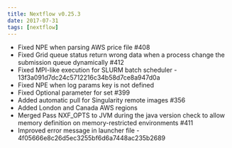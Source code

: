 ```yaml
---
title: Nextflow v0.25.3
date: 2017-07-31
tags: [nextflow]
---
```


- Fixed NPE when parsing AWS price file #408
- Fixed Grid queue status return wrong data when a process change the submission queue dynamically #412
- Fixed MPI-like execution for SLURM batch scheduler - 13f3a091d7dc24c5712216c34b58d7ce8a947d0a
- Fixed NPE when log params key is not defined
- Fixed Optional parameter for set #399
- Added automatic pull for Singularity remote images #356
- Added London and Canada AWS regions
- Merged Pass NXF_OPTS to JVM during the java version check to allow memory definition on memory-restricted environments #411
- Improved error message in launcher file - 4f05666e8c26d5ec3255bf6d6a7448ac235b2689
